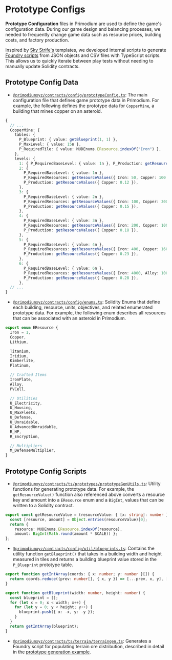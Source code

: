 # Prototype Configs

**Prototype Configuration** files in Primodium are used to define the game's configuration data. During our game design and balancing processes, we needed to frequently change game data such as resource prices, building costs, and factory production.

Inspired by [Sky Strife's](https://github.com/latticexyz/skystrife-public) templates, we developed internal scripts to generate [Foundry scripts](https://book.getfoundry.sh/tutorials/solidity-scripting) from JSON objects and CSV files with TypeScript scripts. This allows us to quickly iterate between play tests without needing to manually update Solidity contracts.

## Prototype Config Data

- [`@primodiumxyz/contracts/config/prototypeConfig.ts`](https://github.com/primodiumxyz/contracts/blob/main/config/prototypeConfig.ts): The main configuration file that defines game prototype data in Primodium. For example, the following defines the prototype data for `CopperMine`, a building that mines copper on an asteroid.

```ts filename="@primodiumxyz/contracts/config/prototypeConfig.ts#L623-L655" showLineNumbers
{
  // ...
  CopperMine: {
    tables: {
      P_Blueprint: { value: getBlueprint(1, 1) },
      P_MaxLevel: { value: 15n },
      P_RequiredTile: { value: MUDEnums.EResource.indexOf("Iron") },
    },
    levels: {
      1: { P_RequiredBaseLevel: { value: 1n }, P_Production: getResourceValues({ Copper: 0.09 }) },
      2: {
        P_RequiredBaseLevel: { value: 1n },
        P_RequiredResources: getResourceValues({ Iron: 50, Copper: 100 }),
        P_Production: getResourceValues({ Copper: 0.12 }),
      },
      3: {
        P_RequiredBaseLevel: { value: 2n },
        P_RequiredResources: getResourceValues({ Iron: 100, Copper: 300 }),
        P_Production: getResourceValues({ Copper: 0.15 }),
      },
      4: {
        P_RequiredBaseLevel: { value: 3n },
        P_RequiredResources: getResourceValues({ Iron: 200, Copper: 1000 }),
        P_Production: getResourceValues({ Copper: 0.18 }),
      },
      5: {
        P_RequiredBaseLevel: { value: 4n },
        P_RequiredResources: getResourceValues({ Iron: 400, Copper: 1600 }),
        P_Production: getResourceValues({ Copper: 0.23 }),
      },
      6: {
        P_RequiredBaseLevel: { value: 6n },
        P_RequiredResources: getResourceValues({ Iron: 4000, Alloy: 1000 }),
        P_Production: getResourceValues({ Copper: 0.28 }),
      },
  // ...
}
```

- [`@primodiumxyz/contracts/config/enums.ts`](https://github.com/primodiumxyz/contracts/blob/main/config/enums.ts): Solidity Enums that define each building, resource, units, objectives, and related enumerated prototype data. For example, the following enum describes all resources that can be associated with an asteroid in Primodium.

```ts filename="@primodiumxyz/contracts/config/enums.ts#L39-L65" showLineNumbers
export enum EResource {
  Iron = 1,
  Copper,
  Lithium,

  Titanium,
  Iridium,
  Kimberlite,
  Platinum,

  // Crafted Items
  IronPlate,
  Alloy,
  PVCell,

  // Utilities
  U_Electricity,
  U_Housing,
  U_MaxFleets,
  U_Defense,
  U_Unraidable,
  U_AdvancedUnraidable,
  R_HP,
  R_Encryption,

  // Multipliers
  M_DefenseMultiplier,
}
```

## Prototype Config Scripts

- [`@primodiumxyz/contracts/ts/prototypes/prototypeGenUtils.ts`](https://github.com/primodiumxyz/contracts/blob/main/ts/prototypes/prototypeGenUtils.ts): Utility functions for generating prototype data. For example, the `getResourceValue()` function also referenced above converts a resource key and amount into a `EResource` enum and a `BigInt`, values that can be written to a Solidity contract.

```ts copy filename="@primodiumxyz/contracts/ts/prototypes/prototypeGenUtils.ts#L63-L66" showLineNumbers
export const getResourceValue = (resourceValue: { [x: string]: number }) => {
  const [resource, amount] = Object.entries(resourceValue)[0];
  return { 
    resource: MUDEnums.EResource.indexOf(resource), 
    amount: BigInt(Math.round(amount * SCALE)) };
};
```

- [`@primodiumxyz/contracts/config/util/blueprints.ts`](https://github.com/primodiumxyz/contracts/blob/main/config/util/blueprints.ts): Contains the utility function `getBlueprint()` that takes in a building width and height measured in tiles and returns a building blueprint value stored in the `P_Blueprint` prototype table.

```ts copy filename="@primodiumxyz/contracts/config/util/blueprints.ts" showLineNumbers
export function getIntArray(coords: { x: number; y: number }[]) {
  return coords.reduce((prev: number[], { x, y }) => [...prev, x, y], []);
}

export function getBlueprint(width: number, height: number) {
  const blueprint = [];
  for (let x = 0; x < width; x++) {
    for (let y = 0; y < height; y++) {
      blueprint.push({ x: -x, y: -y });
    }
  }
  return getIntArray(blueprint);
}

```

- [`@primodiumxyz/contracts/ts/terrain/terraingen.ts`](https://github.com/primodiumxyz/contracts/blob/main/ts/terrain/terraingen.ts): Generates a Foundry script for populating terrain ore distribution, described in detail in the [prototype generation example](./generation.mdx).
